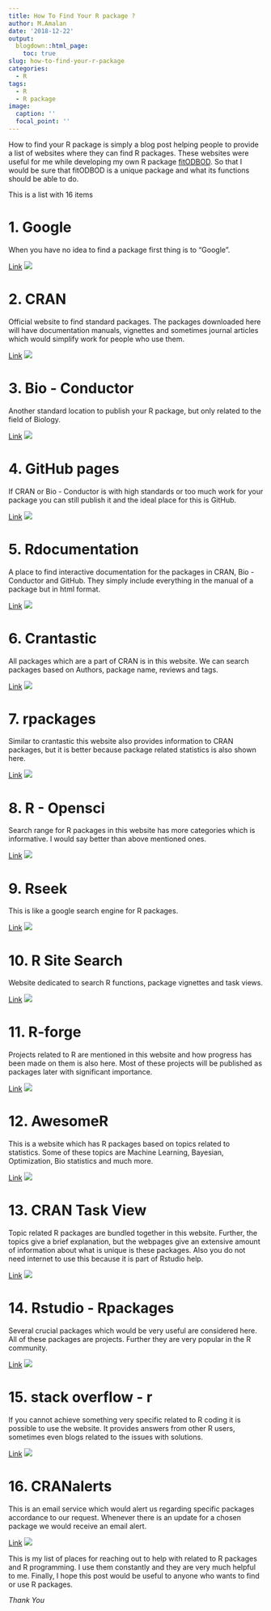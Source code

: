 ```yaml
---
title: How To Find Your R package ?
author: M.Amalan
date: '2018-12-22'
output: 
  blogdown::html_page:
    toc: true
slug: how-to-find-your-r-package
categories:
  - R
tags:
  - R
  - R package
image:
  caption: ''
  focal_point: ''
---
```


How to find your R package is simply a blog post helping people to provide 
a list of websites where they can find R packages. These websites were useful for me while developing 
my own R package [fitODBOD](https://cran.r-project.org/package=fitODBOD). So that I would be sure 
that fitODBOD is a unique package and what its functions should be able to do. 

This is a list with 16 items 

# 1. Google

When you have no idea to find a package first thing is to "Google".

[Link](https://www.google.com/)
![](/screenshots/Google.PNG)

# 2. CRAN

Official website to find standard packages. The packages downloaded here will 
have documentation manuals, vignettes and sometimes journal articles which would 
simplify work for people who use them.

[Link](https://cran.r-project.org/)
![](/screenshots/CRAN.PNG)

# 3. Bio - Conductor

Another standard location to publish your R package, but only related to the 
field of Biology. 

[Link](https://www.bioconductor.org/)
![](/screenshots/Bioconductor.PNG)

# 4. GitHub pages

If CRAN or Bio - Conductor is with high standards or too much work for your 
package you can still publish it and the ideal place for this is GitHub. 

[Link](https://github.com/)
![](/screenshots/GitHub.PNG)

# 5. Rdocumentation

A place to find interactive documentation for the packages in 
CRAN, Bio - Conductor and GitHub. They simply include everything in the manual of a
package but in html format.

[Link](https://www.rdocumentation.org/)
![](/screenshots/rdocumentation.PNG)

# 6. Crantastic

All packages which are a part of CRAN is in this website. We can search packages based
on Authors, package name, reviews and tags. 

[Link](https://www.crantastic.org/)
![](/screenshots/crantastic.PNG)

# 7. rpackages 

Similar to crantastic this website also provides information to CRAN packages, but it is better 
because package related statistics is also shown here.

[Link](http://www.rpackages.io/)
![](/screenshots/rpackages.PNG)

# 8. R - Opensci

Search range for R packages in this website has more categories which is informative. 
I would say better than above mentioned ones.

[Link](https://ropensci.org/packages/)
![](/screenshots/ropensci.PNG)

# 9. Rseek

This is like a google search engine for R packages. 

[Link](https://rseek.org/)
![](/screenshots/rseek.PNG)

# 10. R Site Search

Website dedicated to search R functions, package vignettes and task views.

[Link](http://finzi.psych.upenn.edu/search.html)
![](/screenshots/rsitesearch.PNG)

# 11. R-forge

Projects related to R are mentioned in this website and how progress has 
been made on them is also here. Most of these projects will be published 
as packages later with significant importance.

[Link](http://r-forge.r-project.org/)
![](/screenshots/rforge.PNG)

# 12. AwesomeR

This is a website which has R packages based on topics related to statistics.
Some of these topics are Machine Learning, Bayesian, Optimization, Bio statistics
and much more.

[Link](https://awesome-r.com/)
![](/screenshots/AwesomeR.PNG)

# 13. CRAN Task View

Topic related R packages are bundled together in this website. Further, the topics
give a brief explanation, but the webpages give an extensive amount of information
about what is unique is these packages. Also you do not need internet to use this
because it is part of Rstudio help. 

[Link](https://cran.r-project.org/web/views/)
![](/screenshots/Crantaskview.PNG)

# 14. Rstudio - Rpackages

Several crucial packages which would be very useful are considered here. All of
these packages are projects. Further they are very popular in the R community.

[Link](https://www.rstudio.com/products/rpackages/)
![](/screenshots/rstudio-rpackages.PNG)

# 15. stack overflow - r  

If you cannot achieve something very specific related to R coding it is possible to use
the website. It provides answers from other R users, sometimes even blogs related 
to the issues with solutions.

[Link](https://stackoverflow.com/questions/tagged/r)
![](/screenshots/stackoverflow.PNG)

# 16. CRANalerts

This is an email service which would alert us regarding specific packages accordance 
to our request. Whenever there is an update for a chosen package we would receive an email alert.

[Link](https://cranalerts.com/)
![](/screenshots/Cranalerts.PNG)

This is my list of places for reaching out to help with related to R packages and R programming.
I use them constantly and they are very much helpful to me. Finally, I hope this post would be 
useful to anyone who wants to find or use R packages.  

_Thank You_
